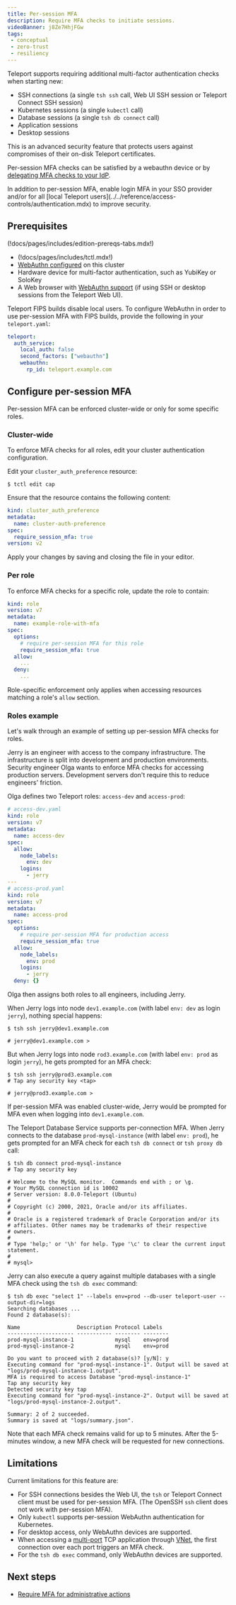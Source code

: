 ```yaml
---
title: Per-session MFA
description: Require MFA checks to initiate sessions.
videoBanner: j8Ze7HhjFGw
tags:
 - conceptual
 - zero-trust
 - resiliency
---
```


Teleport supports requiring additional multi-factor authentication checks
when starting new:

- SSH connections (a single `tsh ssh` call, Web UI SSH session or Teleport Connect SSH session)
- Kubernetes sessions (a single `kubectl` call)
- Database sessions (a single `tsh db connect` call)
- Application sessions
- Desktop sessions

This is an advanced security feature that protects users against compromises of
their on-disk Teleport certificates.

Per-session MFA checks can be satisfied by a webauthn device or by [delegating MFA checks to your IdP](../sso/sso.mdx#configuring-sso-for-mfa-checks).

<Admonition type="note">
  In addition to per-session MFA, enable login MFA in your SSO provider and/or
  for all [local Teleport
  users](../../reference/access-controls/authentication.mdx)
  to improve security.
</Admonition>

## Prerequisites

(!docs/pages/includes/edition-prereqs-tabs.mdx!)

- (!docs/pages/includes/tctl.mdx!)
- [WebAuthn configured](webauthn.mdx) on this cluster
- Hardware device for multi-factor authentication, such as YubiKey or SoloKey
- A Web browser with [WebAuthn support](
  https://developers.yubico.com/WebAuthn/WebAuthn_Browser_Support/) (if using
  SSH or desktop sessions from the Teleport Web UI).

<Admonition type="note" title="Per-session MFA with FIPS" scope="enterprise" scopeOnly>

Teleport FIPS builds disable local users. To configure WebAuthn in order to use
per-session MFA with FIPS builds, provide the following in your `teleport.yaml`:

```yaml
teleport:
  auth_service:
    local_auth: false
    second_factors: ["webauthn"]
    webauthn:
      rp_id: teleport.example.com
```

</Admonition>

## Configure per-session MFA

Per-session MFA can be enforced cluster-wide or only for some specific roles.

### Cluster-wide

To enforce MFA checks for all roles, edit your cluster authentication
configuration.

Edit your `cluster_auth_preference` resource:

```code
$ tctl edit cap
```

Ensure that the resource contains the following content:

```yaml
kind: cluster_auth_preference
metadata:
  name: cluster-auth-preference
spec:
  require_session_mfa: true
version: v2
```

Apply your changes by saving and closing the file in your editor.

### Per role

To enforce MFA checks for a specific role, update the role to contain:

```yaml
kind: role
version: v7
metadata:
  name: example-role-with-mfa
spec:
  options:
    # require per-session MFA for this role
    require_session_mfa: true
  allow:
    ...
  deny:
    ...
```

Role-specific enforcement only applies when accessing resources matching a
role's `allow` section.

### Roles example

Let's walk through an example of setting up per-session MFA checks for roles.

Jerry is an engineer with access to the company infrastructure. The
infrastructure is split into development and production environments. Security
engineer Olga wants to enforce MFA checks for accessing production servers.
Development servers don't require this to reduce engineers' friction.

Olga defines two Teleport roles: `access-dev` and `access-prod`:

```yaml
# access-dev.yaml
kind: role
version: v7
metadata:
  name: access-dev
spec:
  allow:
    node_labels:
      env: dev
    logins:
      - jerry
---
# access-prod.yaml
kind: role
version: v7
metadata:
  name: access-prod
spec:
  options:
    # require per-session MFA for production access
    require_session_mfa: true
  allow:
    node_labels:
      env: prod
    logins:
      - jerry
  deny: {}
```

Olga then assigns both roles to all engineers, including Jerry.

When Jerry logs into node `dev1.example.com` (with label `env: dev` as login `jerry`), nothing
special happens:

```code
$ tsh ssh jerry@dev1.example.com

# jerry@dev1.example.com >
```

But when Jerry logs into node `rod3.example.com` (with label `env: prod` as login `jerry`), he
gets prompted for an MFA check:

```code
$ tsh ssh jerry@prod3.example.com
# Tap any security key <tap>

# jerry@prod3.example.com >
```

If per-session MFA was enabled cluster-wide, Jerry would be prompted for MFA
even when logging into `dev1.example.com`.

<Admonition title="Per-session MFA for Database Access" type="tip">

The Teleport Database Service supports per-connection MFA. When Jerry connects
to the database `prod-mysql-instance` (with label `env: prod`), he gets prompted
for an MFA check for each `tsh db connect` or `tsh proxy db` call:

```code
$ tsh db connect prod-mysql-instance
# Tap any security key

# Welcome to the MySQL monitor.  Commands end with ; or \g.
# Your MySQL connection id is 10002
# Server version: 8.0.0-Teleport (Ubuntu)
#
# Copyright (c) 2000, 2021, Oracle and/or its affiliates.
#
# Oracle is a registered trademark of Oracle Corporation and/or its
# affiliates. Other names may be trademarks of their respective
# owners.
#
# Type 'help;' or '\h' for help. Type '\c' to clear the current input statement.
#
# mysql>
```

Jerry can also execute a query against multiple databases with a single MFA check
using the `tsh db exec` command:
```code
$ tsh db exec "select 1" --labels env=prod --db-user teleport-user --output-dir=logs
Searching databases ...
Found 2 database(s):

Name                  Description Protocol Labels
--------------------- ----------- -------- --------
prod-mysql-instance-1             mysql    env=prod
prod-mysql-instance-2             mysql    env=prod

Do you want to proceed with 2 database(s)? [y/N]: y
Executing command for "prod-mysql-instance-1". Output will be saved at "logs/prod-mysql-instance-1.output".
MFA is required to access Database "prod-mysql-instance-1"
Tap any security key
Detected security key tap
Executing command for "prod-mysql-instance-2". Output will be saved at "logs/prod-mysql-instance-2.output".

Summary: 2 of 2 succeeded.
Summary is saved at "logs/summary.json".
```

Note that each MFA check remains valid for up to 5 minutes. After the 5-minutes
window, a new MFA check will be requested for new connections.

</Admonition>

## Limitations

Current limitations for this feature are:

- For SSH connections besides the Web UI, the `tsh` or Teleport Connect client must be used for per-session MFA.
  (The OpenSSH `ssh` client does not work with per-session MFA).
- Only `kubectl` supports per-session WebAuthn authentication for Kubernetes.
- For desktop access, only WebAuthn devices are supported.
- When accessing a
  [multi-port](../../enroll-resources/application-access/guides/tcp.mdx#configuring-access-to-multiple-ports)
  TCP application through [VNet](../../connect-your-client/vnet.mdx), the first connection over
  each port triggers an MFA check.
- For the `tsh db exec` command, only WebAuthn devices are supported.

## Next steps

- [Require MFA for administrative actions](./mfa-for-admin-actions.mdx)
